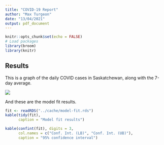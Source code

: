 ```yaml
---
title: "COVID-19 Report"
author: "Max Turgeon"
date: "13/04/2021"
output: pdf_document
---
```


```r
knitr::opts_chunk$set(echo = FALSE)
# Load packages
library(broom)
library(knitr)
```

## Results

This is a graph of the daily COVID cases in Saskatchewan, along with the 7-day average.

![](../figures/daily-cases-7day-avg.png)

And these are the model fit results.

```r
fit <- readRDS("../cache/model-fit.rds")
kable(tidy(fit),
      caption = "Model fit results")
```

```r
kable(confint(fit), digits = 3, 
      col.names = c("Conf. Int. (LB)", "Conf. Int. (UB)"), 
      caption = "95% confidence interval")
```

